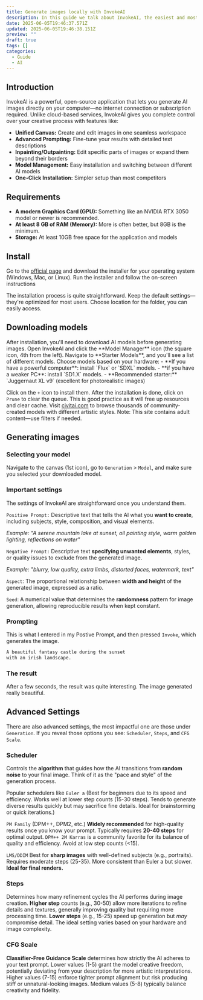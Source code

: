 ```yaml
---
title: Generate images locally with InvokeAI
description: In this guide we talk about InvokeAI, the easiest and most powerful way to generate AI images.
date: 2025-06-05T19:46:37.571Z
updated: 2025-06-05T19:46:38.151Z
preview: ""
draft: true
tags: []
categories:
  - Guide
  - AI
---
```


<CustomImage src="screenshot-invokeai.png" />

## Introduction
InvokeAI is a powerful, open-source application that lets you generate AI images directly on your computer—no internet connection or subscription required. Unlike cloud-based services, InvokeAI gives you complete control over your creative process with features like:
- **Unified Canvas:** Create and edit images in one seamless workspace
- **Advanced Prompting:** Fine-tune your results with detailed text descriptions
- **Inpainting/Outpainting:** Edit specific parts of images or expand them beyond their borders
- **Model Management:** Easy installation and switching between different AI models
- **One-Click Installation:** Simpler setup than most competitors

## Requirements
- **A modern Graphics Card (GPU):** Something like an NVIDIA RTX 3050 model or newer is recommended.
- **At least 8 GB of RAM (Memory):** More is often better, but 8GB is the minimum.
- **Storage:** At least 10GB free space for the application and models

## Install
Go to the [official page](https://www.invoke.com/downloads) and download the installer for your operating system (Windows, Mac, or Linux). Run the installer and follow the on-screen instructions

<Callout>
The installation process is quite straightforward. Keep the default settings—they're optimized for most users. Choose location for the folder, you can easily access.
</Callout>

## Downloading models
<Steps>
  <Step title="Navigate to Model Manager">
  After installation, you'll need to download AI models before generating images. Open InvokeAI and click the **Model Manager** icon (the square icon, 4th from the left).
  </Step>
  <Step title="Installing a Starter Model">
  Navigate to **Starter Models**, and you'll see a list of different models. Choose models based on your hardware:
-  **If you have a powerful computer**: install `Flux` or `SDXL` models.
-  **if you have a weaker PC**: install `SD1.X`  models.
-  **Recommended starter:** `Juggernaut XL v9` (excellent for photorealistic images)

Click on the `+` icon to install them.
  </Step>
  <Step title="Prune clean-up">
  After the installation is done, click on `Prune` to clear the queue. This is good practice as it will free up resources and clear cache.
  </Step>
</Steps>
<Callout type="danger">
Visit [civitai.com](https://civitai.com) to browse thousands of community-created models with different artistic styles. Note: This site contains adult content—use filters if needed.
</Callout>

## Generating images

### Selecting your model
Navigate to the canvas (1st icon), go to `Generation` > `Model`, and make sure you selected your downloaded model.
<CustomImage src="generation-model.png" />

### Important settings 

The settings of InvokeAI are straightforward once you understand them.

`Positive Prompt:` Descriptive text that tells the AI what you **want to create**, including subjects, style, composition, and visual elements.

*Example: "A serene mountain lake at sunset, oil painting style, warm golden lighting, reflections on water"*

`Negative Prompt:` Descriptive text **specifying unwanted elements**, styles, or quality issues to exclude from the generated image.

*Example: "blurry, low quality, extra limbs, distorted faces, watermark, text"*


`Aspect`: The proportional relationship between **width and height** of the generated image, expressed as a ratio.


`Seed`: A numerical value that determines the **randomness** pattern for image generation, allowing reproducible results when kept constant.

### Prompting

This is what I entered in my Postive Prompt, and then pressed `Invoke`, which generates the image.

```md
A beautiful fantasy castle during the sunset
with an irish landscape.
```
### The result
After a few seconds, the result was quite interesting. The image generated really beautiful.

<CustomImage src="2025-06-06-01-24-36.png"  />

## Advanced Settings
There are also advanced settings, the most impactful one are those under `Generation`. If you reveal those options you see: `Scheduler`, `Steps`, and `CFG Scale`.

### Scheduler
Controls the **algorithm** that guides how the AI transitions from **random noise** to your final image. Think of it as the "pace and style" of the generation process.

Popular schedulers like `Euler a` (Best for beginners due to its speed and efficiency. Works well at lower step counts (15-30 steps). Tends to generate diverse results quickly but may sacrifice fine details. Ideal for brainstorming or quick iterations.)

`PM Family` (DPM++, DPM2, etc.) **Widely recommended** for high-quality results once you know your prompt. Typically requires **20-40 steps** for optimal output. `DPM++ 2M Karras` is a community favorite for its balance of quality and efficiency. Avoid at low step counts (\<15).

`LMS/DDIM` Best for **sharp images** with well-defined subjects (e.g., portraits). Requires moderate steps (25-35). More consistent than Euler a but slower. **Ideal for final renders.**

### Steps
Determines how many refinement cycles the AI performs during image creation. **Higher step** counts (e.g., 30-50) allow more iterations to refine details and textures, generally improving quality but requiring more processing time. **Lower steps** (e.g., 15-25) speed up generation but *may* compromise detail. The ideal setting varies based on your hardware and image complexity.

### CFG Scale
**Classifier-Free Guidance Scale** determines how strictly the AI adheres to your text prompt. Lower values (1-5) grant the model creative freedom, potentially deviating from your description for more artistic interpretations. Higher values (7-15) enforce tighter prompt alignment but risk producing stiff or unnatural-looking images. Medium values (5-8) typically balance creativity and fidelity.
